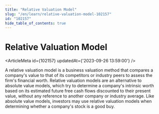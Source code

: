 ```yaml
---
title: "Relative Valuation Model"
slug: "/en/learn/relative-valuation-model-102157"
id: "102157"
hide_table_of_contents: true
---
```



# Relative Valuation Model

<ArticleMeta id={102157} updatedAt={'2023-09-26 13:59:00'} />
<div className='border-solid border-b border-t-0 my-4 border-[var(--ifm-color-gray-300)]' />

A relative valuation model is a business valuation method that compares a company's value to that of its competitors or industry peers to assess the firm's financial worth. Relative valuation models are an alternative to absolute value models, which try to determine a company's intrinsic worth based on its estimated future free cash flows discounted to their present value, without any reference to another company or industry average. Like absolute value models, investors may use relative valuation models when determining whether a company's stock is a good buy.
